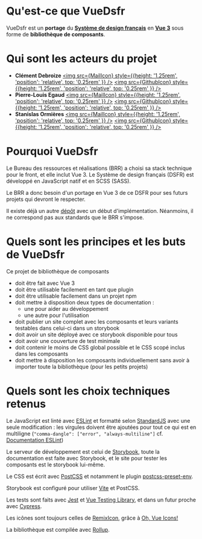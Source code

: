 

<Meta title="Docs/Introduction" />

# Qu'est-ce que VueDsfr

VueDsfr est un **portage** du [**Système de design français**](https://www.systeme-de-design.gouv.fr/)
en [**Vue 3**](https://v3.vuejs.org/) sous forme de **bibliothèque de composants**.

# Qui sont les acteurs du projet

- **Clément Debroize** [<img src={MailIcon} style={{height: '1.25rem', 'position': 'relative', top: '0.25rem' }} />](mailto:clement.debroize@interieur.gouv.fr) [<img src={GithubIcon} style={{height: '1.25rem', 'position': 'relative', top: '0.25rem' }} />](https://github.com/DaBadBunny)
- **Pierre-Louis Egaud** [<img src={MailIcon} style={{height: '1.25rem', 'position': 'relative', top: '0.25rem' }} />](mailto:pierre.egaud@gmail.com) [<img src={GithubIcon} style={{height: '1.25rem', 'position': 'relative', top: '0.25rem' }} />](https://github.com/plegaud)
- **Stanislas Ormières** [<img src={MailIcon} style={{height: '1.25rem', 'position': 'relative', top: '0.25rem' }} />](mailto:stan@stormier.ninja) [<img src={GithubIcon} style={{height: '1.25rem', 'position': 'relative', top: '0.25rem' }} />](https://github.com/laruiss)

# Pourquoi VueDsfr

Le Bureau des ressources et réalisations (BRR) a choisi sa stack technique pour le front, et elle inclut
Vue 3. Le Système de design français (DSFR) est développé en JavaScript natif et en SCSS (SASS).

Le BRR a donc besoin d'un portage en Vue 3 de ce DSFR pour ses futurs projets qui devront le respecter.

Il existe déjà un autre [dépôt](https://github.com/ac-lyon-dev/vue-gouv-fr) avec un début d'implémentation.
Néanmoins, il ne correspond pas aux standards que le BRR s'impose.

# Quels sont les principes et les buts de VueDsfr

Ce projet de bibliothèque de composants

- doit être fait avec Vue 3
- doit être utilisable facilement en tant que plugin
- doit être utilisable facilement dans un projet npm
- doit mettre à disposition deux types de documentation :
  - une pour aider au développement
  - une autre pour l'utilisation
- doit publier un site complet avec les composants et leurs variants testables dans celui-ci dans un storybook
- doit avoir un site déployé avec ce storybook disponible pour tous
- doit avoir une couverture de test minimale
- doit contenir le moins de CSS global possible et le CSS scopé inclus dans les composants
- doit mettre à disposition les composants individuellement sans avoir à importer toute la bibliothèque
  (pour les petits projets)

# Quels sont les choix techniques retenus

Le JavaScript est linté avec [ESLint](https://eslint.org/) et formatté selon [StandardJS](https://standardjs.org)
avec une seule modification : les virgules
doivent être ajoutées pour tout ce qui est en multiligne (`"comma-dangle": ["error", "always-multiline"]`
cf. [Documentation ESLint]((https://eslint.org/docs/rules/comma-dangle#options)))

Le serveur de développement est celui de [Storybook](https://storybook.js.org/), toute la documentation est faite avec
Storybook, et le site pour tester les composants est le storybook lui-même.

Le CSS est écrit avec [PostCSS](https://postcss.org/) et notamment
le plugin [postcss-preset-env](https://preset-env.cssdb.org/).

Storybook est configuré pour utiliser [Vite](https://vitejs.dev) et PostCSS.

Les tests sont faits avec [Jest](https://jestjs.io) et [Vue Testing Library](https://testing-library.com/docs/vue-testing-library/intro/),
et dans un futur proche avec [Cypress](https://www.cypress.io/).

Les icônes sont toujours celles de [RemixIcon](https://remixicon.com/), grâce à [Oh, Vue Icons!](https://github.com/Renovamen/oh-vue-icons/)

La bibliothèque est compilée avec [Rollup](https://rollupjs.org/).
